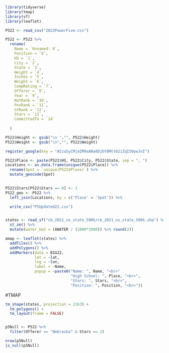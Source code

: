 

```r

library(tidyverse)
library(tmap)
library(sf)
library(leaflet)
```


```r

P522 <- read_csv("2022PowerFive.csv")

P522 <- P522 %>%
  rename(
    Name = `Unnamed: 0`,
    Position = `0`,
    HS = `1`,
    City = `2`,
    State = `3`,
    Height = `4`,
    Inches = `5`,
    Weight = `6`,
    CompRating = `7`,
    Offerer = `8`,
    Year = `9`,
    NatRank = `10`,
    PosRank = `11`,
    StRank = `12`,
    Stars = `13`,
    CommittedTo = `14`
    
  )

P522$Height <- gsub("\n ","", P522$Height)
P522$Weight <- gsub("\n","", P522$Weight)
```
```r
register_google(key = "AIzaSyCMjaZM9aANa6DjbY8Mtt62iZqIS0ywJoI")

P522$Place <- paste(P522$HS, P522$City, P522$State, sep = ", ")
Locations <- as.data.frame(unique(P522$Place)) %>%
  rename(Spot = `unique(P522$Place)`) %>%
  mutate_geocode(Spot)

  
P522$Stars[P522$Stars == 0] <- 1
P522_geo <- P522 %>%
  left_join(Locations, by = c('Place' = 'Spot')) %>%

  write_csv("P5Updated22.csv")


states <- read_sf("cb_2021_us_state_500k/cb_2021_us_state_500k.shp") %>%
  st_zm() %>%
  mutate(water_km2 = (AWATER / (1000*1000)) %>% round(2))

amap <- leaflet(states) %>%
  addTiles() %>%
  addPolygons() %>%
  addMarkers(data = B1G22,
             lat = ~lat,
             lng = ~lon,
             label = ~Name,
             popup = ~paste0("Name: ", Name, "<br>"
                             "High School: ", Place, "<br>",
                             "Stars: ", Stars, "<br>",
                             "Position: ", Position, "<br>"))

```

#TMAP
```r
tm_shape(states, projection = 2163) +
  tm_polygons() +
  tm_layout(frame = FALSE)



```



```r
p5Null <- P522 %>%
  filter(Offerer == "Nebraska" & Stars == 2)

nrow(p5Null)
is_null(p5Null)

```

